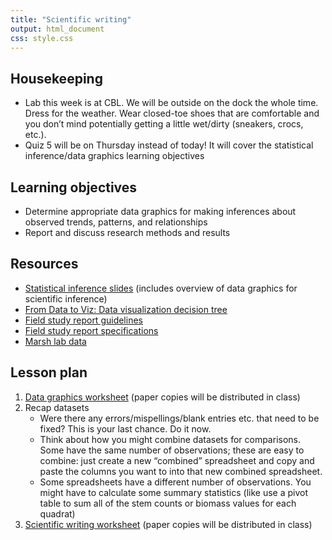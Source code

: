 ```yaml
---
title: "Scientific writing"
output: html_document
css: style.css
---
```

## Housekeeping

* Lab this week is at CBL. We will be outside on the dock the whole time. Dress for the weather. Wear closed-toe shoes that are comfortable and you don't mind potentially getting a little wet/dirty (sneakers, crocs, etc.).
* Quiz 5 will be on Thursday instead of today! It will cover the statistical inference/data graphics learning objectives

## Learning objectives

* Determine appropriate data graphics for making inferences about observed trends, patterns, and relationships
* Report and discuss research methods and results 

## Resources

* [Statistical inference slides](https://docs.google.com/presentation/d/18XPK329SL4EcbvN1hFl57cAvKtRM1QyzDkTqTKxEVLk/edit?usp=drive_link) (includes overview of data graphics for scientific inference)
* [From Data to Viz: Data visualization decision tree](https://www.data-to-viz.com/)
* [Field study report guidelines](https://docs.google.com/document/d/1F6b2qSFbESrm1Hhu7xn3AIkZWvM4GQecbj_fWf65vFY/edit)
* [Field study report specifications](https://docs.google.com/spreadsheets/d/1bEn5rm4jVT0NfSCncYZ8jzgBva9Mi-LlVnbdKcKl_jQ/edit?gid=0#gid=0)
* [Marsh lab data](https://drive.google.com/drive/folders/1V54Fckddxa9uEvRUFYMo4Ux1ReRa8och?usp=drive_link)

## Lesson plan

1. [Data graphics worksheet](https://docs.google.com/document/d/1Ncu1aEaEgyRHrj0giJLRq62jcNz8KL5pfugoETFdPzQ/edit) (paper copies will be distributed in class)
2. Recap datasets
    * Were there any errors/mispellings/blank entries etc. that need to be fixed? This is your last chance. Do it now.
    * Think about how you might combine datasets for comparisons. Some have the same number of observations; these are easy to combine: just create a new "combined" spreadsheet and copy and paste the columns you want to into that new combined spreadsheet.
    * Some spreadsheets have a different number of observations. You might have to calculate some summary statistics (like use a pivot table to sum all of the stem counts or biomass values for each quadrat)
3. [Scientific writing worksheet](https://docs.google.com/document/d/1zVFvk6CJLWHMBcWu_2dN7tJ8Q6EyS8s2i-t9JYNqw1g/edit) (paper copies will be distributed in class)


